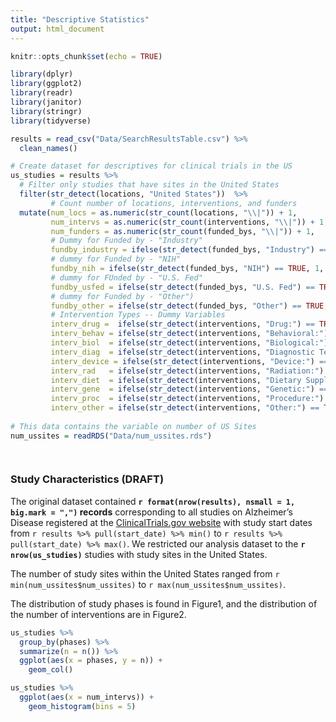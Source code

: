 ```yaml
---
title: "Descriptive Statistics"
output: html_document
---
```


```r
knitr::opts_chunk$set(echo = TRUE)

library(dplyr)
library(ggplot2)
library(readr)
library(janitor)
library(stringr)
library(tidyverse)

```

```r

results = read_csv("Data/SearchResultsTable.csv") %>%
  clean_names() 

# Create dataset for descriptives for clinical trials in the US
us_studies = results %>%
  # Filter only studies that have sites in the United States
  filter(str_detect(locations, "United States"))  %>%
         # Count number of locations, interventions, and funders
  mutate(num_locs = as.numeric(str_count(locations, "\\|")) + 1,
         num_intervs = as.numeric(str_count(interventions, "\\|")) + 1,
         num_funders = as.numeric(str_count(funded_bys, "\\|")) + 1,
         # Dummy for Funded by - "Industry"
         fundby_industry = ifelse(str_detect(funded_bys, "Industry") == TRUE, 1, 0),
         # dummy for Funded by - "NIH"
         fundby_nih = ifelse(str_detect(funded_bys, "NIH") == TRUE, 1, 0),
         # dummy for FUnded by - "U.S. Fed"
         fundby_usfed = ifelse(str_detect(funded_bys, "U.S. Fed") == TRUE, 1, 0),
         # dummy for Funded by - "Other")
         fundby_other = ifelse(str_detect(funded_bys, "Other") == TRUE, 1, 0),
         # Intervention Types -- Dummy Variables
         interv_drug =  ifelse(str_detect(interventions, "Drug:") == TRUE, 1, 0), 
         interv_behav = ifelse(str_detect(interventions, "Behavioral:") == TRUE, 1, 0),
         interv_biol  = ifelse(str_detect(interventions, "Biological:") == TRUE, 1, 0), 
         interv_diag  = ifelse(str_detect(interventions, "Diagnostic Test:") == TRUE, 1, 0) ,
         interv_device = ifelse(str_detect(interventions, "Device:") == TRUE, 1, 0),
         interv_rad   = ifelse(str_detect(interventions, "Radiation:") == TRUE, 1, 0),
         interv_diet  = ifelse(str_detect(interventions, "Dietary Supplement:") == TRUE, 1, 0),
         interv_gene  = ifelse(str_detect(interventions, "Genetic:") == TRUE, 1, 0),
         interv_proc  = ifelse(str_detect(interventions, "Procedure:") == TRUE, 1, 0),
         interv_other = ifelse(str_detect(interventions, "Other:") == TRUE, 1, 0))
  
# This data contains the variable on number of US Sites 
num_ussites = readRDS("Data/num_ussites.rds")
  


```

```r


```

### Study Characteristics (DRAFT)

The original dataset contained  **`r format(nrow(results), nsmall = 1, big.mark = ",")` records** corresponding to all studies on Alzheimer's Disease registered at the [ClinicalTrials.gov website](http://clinicaltrials.gov) with study start dates from `r results %>% pull(start_date) %>% min()` to `r results %>% pull(start_date) %>% max()`. We restricted our analysis dataset to the **`r nrow(us_studies)`** studies with study sites in the United States.

The number of study sites within the United States ranged from `r min(num_ussites$num_ussites)` to `r max(num_ussites$num_ussites)`.

The distribution of study phases is found in Figure1, and the distribution of the number of interventions are in Figure2.

```r

us_studies %>% 
  group_by(phases) %>%
  summarize(n = n()) %>%
  ggplot(aes(x = phases, y = n)) +
    geom_col() 

us_studies %>%
  ggplot(aes(x = num_intervs)) +
    geom_histogram(bins = 5)
```


 
